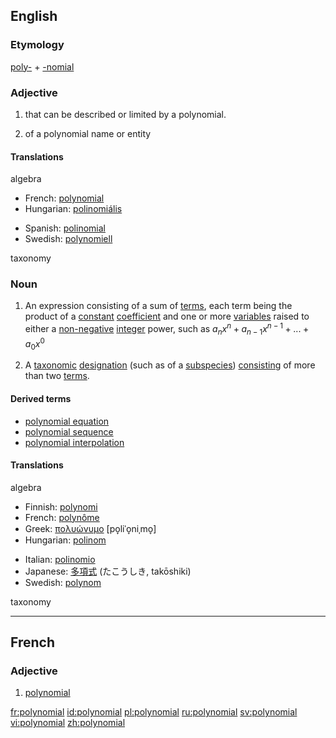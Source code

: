 {{wikipedia}}
==English==

===Etymology===
[[poly-]] + [[-nomial]]

===Adjective===
{{en-adj}}

#{{algebra}} that can be described or limited by a polynomial.
#{{taxonomy}} of a polynomial name or entity

====Translations====
;algebra
{{top}}
*French: [[#French|polynomial]]
*Hungarian: [[polinomiális]]
{{mid}}
*Spanish: [[polinomial]]
*Swedish: [[polynomiell]]
{{bottom}}

;taxonomy
{{top}}
{{mid}}
{{bottom}}

===Noun===
{{en-noun}}

#{{algebra}} An expression consisting of a sum of [[terms]], each term being the product of a [[constant]] [[coefficient]] and one or more [[variable]]s raised to either a [[non-negative]] [[integer]] power, such as <math>a_n x^n + a_{n-1}x^{n-1} + ... + a_0 x^0</math>
#{{taxonomy}} A [[taxonomic]] [[designation]] (such as of a [[subspecies]]) [[consisting]] of more than two [[term]]s.

====Derived terms====
*[[polynomial equation]]
*[[polynomial sequence]]
*[[polynomial interpolation]]

====Translations====
;algebra
{{top}}
*Finnish: [[polynomi]]
*French: [[polynôme]] {{m}}
*Greek: [[πολυώνυμο]] [po̞liˈo̞niˌmo̞] {{n}}
*Hungarian: [[polinom]]
{{mid}}
*Italian: [[polinomio]] {{m}}
*Japanese: [[多項式]] (たこうしき, takōshiki)
*Swedish: [[polynom]] {{n}}
{{bottom}}

;taxonomy
{{top}}
{{mid}}
{{bottom}}

----
==French==
===Adjective===
{{fr-adj|pm=polynomiaux}}
#[[#Adjective|polynomial]]

[[fr:polynomial]]
[[id:polynomial]]
[[pl:polynomial]]
[[ru:polynomial]]
[[sv:polynomial]]
[[vi:polynomial]]
[[zh:polynomial]]